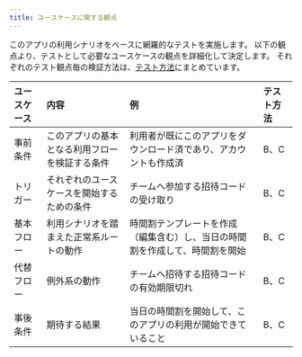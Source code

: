 ```yaml
---
title: ユースケースに関する観点
---
```


このアプリの利用シナリオをベースに網羅的なテストを実施します。
以下の観点より、テストとして必要なユースケースの観点を詳細化して決定します。
それぞれのテスト観点毎の検証方法は、[テスト方法](../function-test.mdx#テスト方法)にまとめています。

| ユースケース | 内容 | 例 | テスト方法 |
| :--- | :--- | :--- | :--- |
| 事前条件 | このアプリの基本となる利用フローを検証する条件 | 利用者が既にこのアプリをダウンロード済であり、アカウントも作成済 | B、C |
| トリガー | それぞれのユースケースを開始するための条件 | チームへ参加する招待コードの受け取り | B、C |
| 基本フロー | 利用シナリオを踏まえた正常系ルートの動作 | 時間割テンプレートを作成（編集含む）し、当日の時間割を作成して、時間割を開始 | B、C |
| 代替フロー | 例外系の動作 | チームへ招待する招待コードの有効期限切れ | B、C |
| 事後条件 | 期待する結果 | 当日の時間割を開始して、このアプリの利用が開始できていること | B、C |

